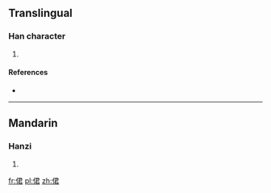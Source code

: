 ==Translingual==

===Han character===
{{Han char|rn=9|rad=人|as=07|sn=9|four=|canj=人尸大口 (OSKR)|ids=⿰[[亻]][[君]]}}

# {{defn|Han|sort=人07}}

====References====
* {{Han ref|kx=0103.090|dkj=00635|hdz=10166.100|uh=4FB0|ud=20400}}

----

==Mandarin==

===Hanzi===
{{cmn-hanzi|pin=[[cuò]] ([[cuo4]]), [[jiǒng]] ([[jiong3]])|wg=ts'o<sup>4</sup>, chiung<sup>3</sup>}}

# {{defn|lang=cmn|sort=人07}}

[[fr:侰]]
[[pl:侰]]
[[zh:侰]]